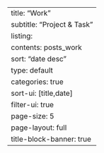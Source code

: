 ---
title: "Work"
subtitle: "Project & Task"
listing:
  contents: posts_work
  sort:  "date desc"
  type: default
  categories: true
  sort-ui: [title,date]
  filter-ui: true
  page-size: 5
page-layout: full
title-block-banner: true 
---